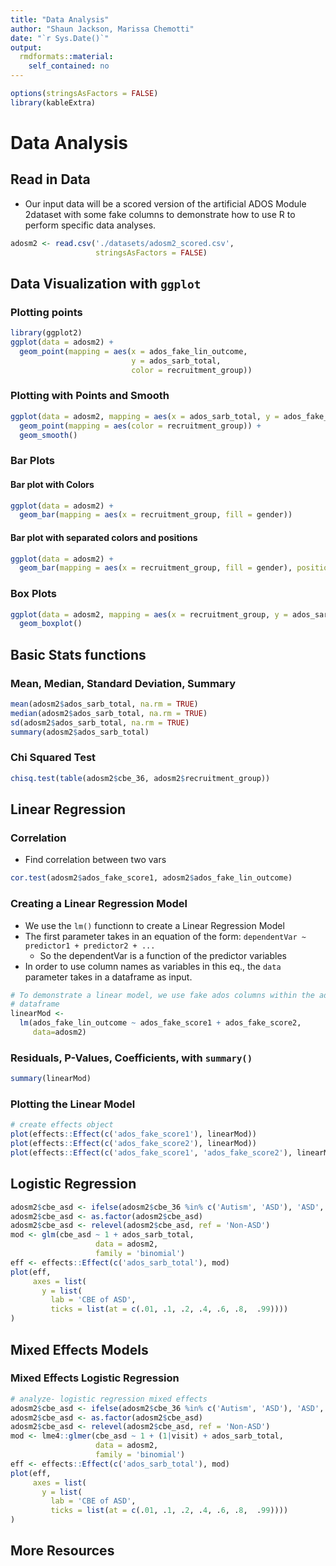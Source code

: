 ```yaml
---
title: "Data Analysis"
author: "Shaun Jackson, Marissa Chemotti"
date: "`r Sys.Date()`"
output: 
  rmdformats::material:
    self_contained: no
---
```


```r
options(stringsAsFactors = FALSE)
library(kableExtra)
```

# Data Analysis

## Read in Data

- Our input data will be a scored version of the artificial ADOS Module 2dataset with some fake columns to demonstrate how to use R to perform specific data analyses.


```r
adosm2 <- read.csv('./datasets/adosm2_scored.csv', 
                   stringsAsFactors = FALSE)
```

## Data Visualization with `ggplot`

### Plotting points
```r
library(ggplot2)
ggplot(data = adosm2) + 
  geom_point(mapping = aes(x = ados_fake_lin_outcome, 
                           y = ados_sarb_total, 
                           color = recruitment_group))

```

### Plotting with Points and Smooth

```r
ggplot(data = adosm2, mapping = aes(x = ados_sarb_total, y = ados_fake_lin_outcome)) + 
  geom_point(mapping = aes(color = recruitment_group)) + 
  geom_smooth()
```

### Bar Plots

#### Bar plot with Colors
```r
ggplot(data = adosm2) + 
  geom_bar(mapping = aes(x = recruitment_group, fill = gender))

```

#### Bar plot with separated colors and positions
```r
ggplot(data = adosm2) + 
  geom_bar(mapping = aes(x = recruitment_group, fill = gender), position = "dodge")
```

### Box Plots

```r
ggplot(data = adosm2, mapping = aes(x = recruitment_group, y = ados_sarb_total)) +
  geom_boxplot()
```



## Basic Stats functions

### Mean, Median, Standard Deviation, Summary
```r
mean(adosm2$ados_sarb_total, na.rm = TRUE)
median(adosm2$ados_sarb_total, na.rm = TRUE)
sd(adosm2$ados_sarb_total, na.rm = TRUE)
summary(adosm2$ados_sarb_total)
```

### Chi Squared Test

```r
chisq.test(table(adosm2$cbe_36, adosm2$recruitment_group))
```

## Linear Regression

### Correlation

- Find correlation between two vars
```r
cor.test(adosm2$ados_fake_score1, adosm2$ados_fake_lin_outcome)
```

### Creating a Linear Regression Model

- We use the `lm()` functionn to create a Linear Regression Model
- The first parameter takes in an equation of the form: `dependentVar ~ predictor1 + predictor2 + ...`
    - So the dependentVar is a function of the predictor variables
- In order to use column names as variables in this eq., the `data` parameter takes in a dataframe as input.


```r
# To demonstrate a linear model, we use fake ados columns within the ados
# dataframe
linearMod <- 
  lm(ados_fake_lin_outcome ~ ados_fake_score1 + ados_fake_score2,
     data=adosm2)
```
### Residuals, P-Values, Coefficients, with `summary()`

```r
summary(linearMod)
```


### Plotting the Linear Model
```r
# create effects object
plot(effects::Effect(c('ados_fake_score1'), linearMod))
plot(effects::Effect(c('ados_fake_score2'), linearMod))
plot(effects::Effect(c('ados_fake_score1', 'ados_fake_score2'), linearMod))
```

## Logistic Regression

```r
adosm2$cbe_asd <- ifelse(adosm2$cbe_36 %in% c('Autism', 'ASD'), 'ASD', 'Non-ASD')
adosm2$cbe_asd <- as.factor(adosm2$cbe_asd)
adosm2$cbe_asd <- relevel(adosm2$cbe_asd, ref = 'Non-ASD')
mod <- glm(cbe_asd ~ 1 + ados_sarb_total,
                   data = adosm2,
                   family = 'binomial')
eff <- effects::Effect(c('ados_sarb_total'), mod)
plot(eff,
     axes = list(
       y = list(
         lab = 'CBE of ASD',
         ticks = list(at = c(.01, .1, .2, .4, .6, .8,  .99))))
)


```


## Mixed Effects Models

### Mixed Effects Logistic Regression

```r
# analyze- logistic regression mixed effects
adosm2$cbe_asd <- ifelse(adosm2$cbe_36 %in% c('Autism', 'ASD'), 'ASD', 'Non-ASD')
adosm2$cbe_asd <- as.factor(adosm2$cbe_asd)
adosm2$cbe_asd <- relevel(adosm2$cbe_asd, ref = 'Non-ASD')
mod <- lme4::glmer(cbe_asd ~ 1 + (1|visit) + ados_sarb_total,
                   data = adosm2,
                   family = 'binomial')
eff <- effects::Effect(c('ados_sarb_total'), mod)
plot(eff,
     axes = list(
       y = list(
         lab = 'CBE of ASD',
         ticks = list(at = c(.01, .1, .2, .4, .6, .8,  .99))))
)


```

## More Resources

